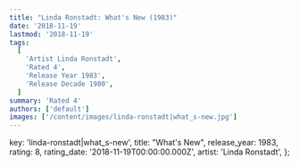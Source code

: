 ```yaml
---
title: "Linda Ronstadt: What's New (1983)"
date: '2018-11-19'
lastmod: '2018-11-19'
tags:
  [
    'Artist Linda Ronstadt',
    'Rated 4',
    'Release Year 1983',
    'Release Decade 1980',
  ]
summary: 'Rated 4'
authors: ['default']
images: ['/content/images/linda-ronstadt|what_s-new.jpg']
---
```


  key: 'linda-ronstadt|what_s-new',
  title: "What's New",
  release_year: 1983,
  rating: 8,
  rating_date: '2018-11-19T00:00:00.000Z',
  artist: 'Linda Ronstadt',
};

<MusicRating data={data} />
